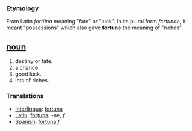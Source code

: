 === Etymology ===
From Latin ''fortüna'' meaning "fate" or "luck". In its plural form ''fortunae'', it meant "possessions" which also gave '''fortune''' the meaning of "riches".

== [[noun]] ==
#destiny or fate.
#a chance.
#good luck.
#lots of riches.

=== Translations ===
*[[Interlingua]]: [[fortuna]]
*[[Latin]]: [[fortuna]], -ae, ''f''
*[[Spanish]]: [[fortuna]] ''f''